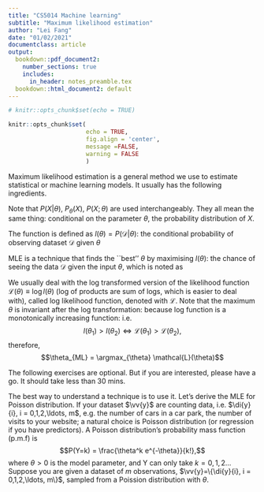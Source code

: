 ```yaml
---
title: "CS5014 Machine learning"
subtitle: "Maximum likelihood estimation"
author: "Lei Fang"
date: "01/02/2021"
documentclass: article
output: 
  bookdown::pdf_document2: 
    number_sections: true
    includes:
      in_header: notes_preamble.tex
  bookdown::html_document2: default
---
```



```r
# knitr::opts_chunk$set(echo = TRUE)

knitr::opts_chunk$set(
                      echo = TRUE,
                      fig.align = 'center',
                      message =FALSE,
                      warning = FALSE
                      )
```

<!--- For HTML Only --->
<!-- `r if (!knitr:::is_latex_output()) ' -->
<!-- $\\DeclareMathOperator*{\\argmin}{argmin}$ -->
<!-- $\\newcommand{\\var}{\\mathrm{Var}}$ -->
<!-- '` -->



\section{Maximum Likelihood Estimation}
Maximum likelihood estimation is a general method we use to estimate statistical or machine learning models. It usually has the following ingredients.

\begin{itemize}
	\item $X,y$: the observed dataset ($y$ is optional for unsupervised learning) 
	\item $P$: A probabilistic model, or likelihood model for $P(y|X;\theta)$, $P(X,y|\theta)$ or $P(X|\theta)$,
	\begin{itemize}
		\item In other words, a data generating process that we have assumed for $X,y$
		\item $\theta$ is the parameters of the likelihood function
		\item For some supervised learning models (namely, discriminative models), the predictors $X$, are assumed fixed (we do not model them in the generating process), so we only model $P(y|X)$: the conditional distribution of $y$ given $X$. 
		\begin{itemize}
			\item Examples include: linear regression, logistic regression, neural networks
		\end{itemize}
		\item For some other supervised learning models (generative models), we model both $P(X,y)$; 
		\begin{itemize}
			\item Examples are Naive Bayes, discriminant analysis etc.
		\end{itemize}
		\item For unsupervised learning, we model $P(X)$ only for obvious reasons
	\end{itemize}
	\item $\theta$: Parameters associatd with the model $P$
\end{itemize}

Note that $P(X|\theta)$, $P_{\theta}(X)$, $P(X;\theta)$ are used interchangeably. They all mean the same thing: conditional on the parameter $\theta$, the probability distribution of $X$. 

\subsection{Likelihood function}

The \textbf{likelihood} function is defined as $l(\theta) = P(\mathcal{D}|\theta)$: the conditional probability of observing dataset $\mathcal{D}$ given $\theta$
\begin{itemize}
	\item It is a function of $\theta$: different input $\theta$ will output likelihoods of observing $\mathcal{D}$
	\item Depending on the problem, $\mathcal{D}$ can be $\mathcal{D}=\{y\}$ only (discriminative models), $\mathcal{D}=\{X,y\}$ (generative models) or $\mathcal{D}=\{X\}$ (unsupervised learning). Do not worry if you do not understand these different terminologies, we will cover them in detail soon. But you should know there are different ways to model the training data. 
\end{itemize}

MLE is a technique that finds the ``best'' $\theta$ by maximising ${l}(\theta)$: the chance of seeing the data $\mathcal{D}$ given the input $\theta$, which is noted as 
\begin{equation}
 \theta_{ML} = \argmax_{\theta} l(\theta)
\end{equation}

We usually deal with the log transformed version of the likelihood function $\mathcal{L}(\theta) \equiv \log l(\theta)$ (log of products are sum of logs, which is easier to deal with), called log likelihood function, denoted with $\mathcal{L}$. Note that the maximum $\theta$ is invariant after the log transformation: because log function is a monotonically increasing function: i.e. $$l(\theta_1) > l(\theta_2) \Leftrightarrow \mathcal{L}(\theta_1) >\mathcal{L}(\theta_2),$$ therefore,
$$\theta_{ML} = \argmax_{\theta} \mathcal{L}(\theta)$$



\begin{example}{Linear regression}

We will revisit the linear regression case here. Linear regression model can be specified as following: 
$$y^{(i)} =\vv{\theta}^T\vv{x}^{(i)}  + e^{(i)}, \; \di{e}{i} \sim \normal{0}{\sigma^2}$$
  
  \begin{itemize}
  \item $i = 1,\ldots,m$: index of data samples (row index), $n$ is the number of predictors
  \item $\vv{x}^{(i)} = [1, x_{1}^{(i)}, \ldots, x^{(i)}_n]^T$ is a $(n+1) \times 1$ vector; 
  \begin{itemize}
  	\item $\vv{x}^{(i)}$ are assumed fixed values, or not random
  \end{itemize}
 	\item $e^{(i)}$, the prediction error is assumed Gaussian distributed with zero mean and variance $\sigma^2$
 	\item $\vv{\theta}, \sigma^2$ are the model parameter.
 	\item as $\di{y}{i}= \vv{\theta}^T\vv{x}^{(i)} +\di{e}{i} $ is a linear function of $\di{e}{i}$, therefore $$\di{y}{i} \sim \normal{\vv{\theta}^T\Di{x}{i}}{\sigma^2},$$ which means $\di{y}{i}$ is Gaussian distributed with mean $\vv{\theta}^T\Di{x}{i}$ and variance $\sigma^2$.
 	Note that a Gaussian likelihood's density function is: $$p(\di{y}{i}|\vv{\theta},\sigma^2, \di{\vv{x}}{i}) = \frac{1}{\sqrt{2\pi\sigma^2}}\text{exp}\left(-\frac{(\di{y}{i}-\vv{\theta}^T\di{\vv{x}}{i})^2}{2\sigma^2}\right),$$ the log transformed likelihood is then
$$\log p(\di{y}{i}; \vv{\theta}, \sigma^2, \Di{x}{i}) = -\frac{1}{2} \log(2\pi\sigma^2) -\frac{1}{2\sigma^2}(\di{y}{i}-\vv{\theta}^T\Di{x}{i})^2$$

  \end{itemize}




The model parameters are $\vv{\theta}, \sigma^2$.  The log likelihood function is \begin{align}
\mathcal{L}(\vv{\theta}, \sigma^2) &= \log \prod_{i=1}^m p(\di{y}{i}; \vv{\theta}, \sigma^2, \Di{x}{i}) \label{eq:lik1}\\
&= \sum_{i=1}^m \log p(\di{y}{i}; \vv{\theta}, \sigma^2, \Di{x}{i}) \label{eq:lik2}\\
&= \sum_{i=1}^m   -\frac{1}{2} \log(2\pi\sigma^2) -\frac{1}{2\sigma^2}(\di{y}{i}-\vv{\theta}^T\Di{x}{i})^2 \label{eq:lik3} \\
&= -\frac{m}{2}\log(2\pi\sigma^2) - \frac{1}{2\sigma^2}\sum_{i=1}^m (\di{y}{i} - \vv{\theta}^T\di{\vv{x}}{i})^2 \label{eq:lik4}
\end{align}

Eq~(\ref{eq:lik1}) is true because of the definition of $\mathcal{L}$ and also we assume all observations are independent; Eq~(\ref{eq:lik2}) is true because of log function. The third step simply plugs in the log transformed Guassian likelihood function. And the last step just applies summation to the individual entries. You are expected to verify the above steps by yourself!

It is then obvious that maximising $\mathcal{L}(\vv{\theta}, \sigma^2)$ with respect to $\vv{\theta}$ has the same effect as minimising the sum of square of error term:
$$\sum_{i=1}^m (\di{y}{i} - \vv{\theta}^T\di{\vv{x}}{i})^2, $$
which shows that $\theta_{ML}=\theta_{LS}$. So all the results we derived in Lecture 3 applies here: $$\vv{\theta}_{ML}=\vv{\theta}_{LS} = (\vv{X}^T\vv{X})^{-1}\vv{X}^T\vv{y}.$$

For completeness, the gradient of $\mathcal{L}$ w.r.t ${\sigma^2}, \vv{\theta}$ are listed below:

\begin{align}
\frac{\partial \mathcal{L}}{\partial \vv{\theta}} &=  -\frac{1}{\sigma^2} \sum_{i=1}^m (\di{y}{i}-\vv{\theta}^T\Di{x}{i}) (\Di{x}{i})^T = -\frac{1}{\sigma^2} (\vv{y}- \vv{X\theta})^T\vv{X}; \\
\frac{\partial \mathcal{L}}{\partial \sigma^2} &=-\frac{m}{2\sigma^2} +\frac{1}{2(\sigma^2)^2} \sum_{i=1}^m(\di{y}{i} -\vv{\theta}^T\Di{x}{i})^2
\end{align}

I have used the chain rule to derive the gradient for $\vv{\theta}$. And note that we define gradients as row vectors, so $\nabla_{\vv{\theta}} \vv{\theta}^T \Di{x}{i} = (\Di{x}{i})^T$ (a row vector). You should verify the above by yourself! if you set the derivative to zero, then a closed form estimators can be found:
\begin{align}
\vv{\theta}_{ML} &= (\vv{X}^T\vv{X})^{-1}\vv{X}^T\vv{y} \\
\sigma^2_{ML} &= \frac{1}{m} \sum_{i=1}^m(\di{y}{i} -\vv{\theta}_{ML}^T\Di{x}{i})^2
\end{align}
\end{example}



The following exercises are optional. But if you are interested, please have a go. It should take less than 30 mins. 

\section*{Exercises}
The best way to understand a technique is to use it. Let's derive the MLE for Poisson distribution. If your dataset $\vv{y}$ are counting data, i.e. $\di{y}{i}, i = 0,1,2,\ldots, m$, e.g. the number of cars in a car park, the number of visits to your website; a natural choice is Poisson distribution (or regression if you have predictors). A Poisson distribution's probability mass function (p.m.f) is
  $$P(Y=k) = \frac{\theta^k e^{-\theta}}{k!},$$
  where $\theta>0$ is the model parameter, and Y can only take $k= 0,1,2\ldots$ Suppose you are given a dataset of $m$ observations, $\vv{y}=\{\di{y}{i}, i = 0,1,2,\ldots, m\}$, sampled from a Poission distribution with $\theta$. 
\begin{itemize}
    \item[1)] Identify the three ingredients of the estimation problem, i.e. what is the data $\mathcal{D}$, parameter $\theta$, model $P$.
    \item[2)] Plot the p.m.fs for some Poisson distributions for different $\theta = 1, 5, 10$.
	\item[3)] Write down the log likelihood function $\mathcal{L}(\theta)$.
	\item[4)] Derive the gradient of $\mathcal{L}$ w.r.t $\theta$; and find the closed form ML estimator.
	\item[5)] Use the reparameterisation trick to write a simple gradient ascent/descent algorithm to find $\theta_{ML}$ (check Lecture 5). Note that vanilla gradient descent might struggle as $\theta>0$. You need to apply the reparameterisation trick here. 
	\item[6)] Try your algorithm with some artificially sampled data. Check this~\url{https://numpy.org/doc/stable/reference/random/generated/numpy.random.poisson.html} for sampling from a Poisson distribution. And see whether your program can converge to your analytical solution. 
\end{itemize}

